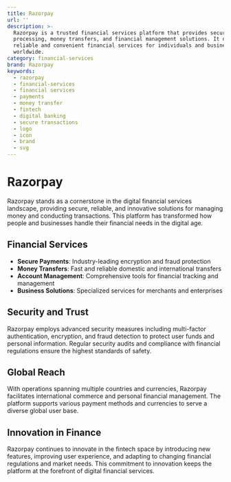 ```yaml
---
title: Razorpay
url: ''
description: >-
  Razorpay is a trusted financial services platform that provides secure payment
  processing, money transfers, and financial management solutions. It offers
  reliable and convenient financial services for individuals and businesses
  worldwide.
category: financial-services
brand: Razorpay
keywords:
  - razorpay
  - financial-services
  - financial services
  - payments
  - money transfer
  - fintech
  - digital banking
  - secure transactions
  - logo
  - icon
  - brand
  - svg
---
```


# Razorpay

Razorpay stands as a cornerstone in the digital financial services landscape, providing secure, reliable, and innovative solutions for managing money and conducting transactions. This platform has transformed how people and businesses handle their financial needs in the digital age.

## Financial Services

- **Secure Payments**: Industry-leading encryption and fraud protection
- **Money Transfers**: Fast and reliable domestic and international transfers
- **Account Management**: Comprehensive tools for financial tracking and management
- **Business Solutions**: Specialized services for merchants and enterprises

## Security and Trust

Razorpay employs advanced security measures including multi-factor authentication, encryption, and fraud detection to protect user funds and personal information. Regular security audits and compliance with financial regulations ensure the highest standards of safety.

## Global Reach

With operations spanning multiple countries and currencies, Razorpay facilitates international commerce and personal financial management. The platform supports various payment methods and currencies to serve a diverse global user base.

## Innovation in Finance

Razorpay continues to innovate in the fintech space by introducing new features, improving user experience, and adapting to changing financial regulations and market needs. This commitment to innovation keeps the platform at the forefront of digital financial services.
